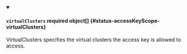 


<details className="config-field" data-expandable="true" open>
<summary>

#### `virtualClusters` <span className="config-field-required" data-required="false">required</span> <span className="config-field-type">object[]</span> <span className="config-field-default"></span> <span className="config-field-enum"></span> {#status-accessKeyScope-virtualClusters}

VirtualClusters specifies the virtual clusters the access key is allowed to access.

</summary>

<PartialVirtualClustersreference />


</details>
